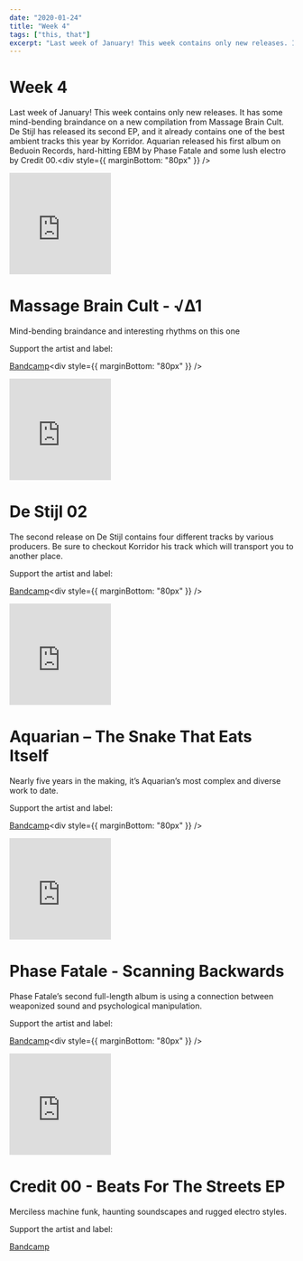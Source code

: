 ```yaml
---
date: "2020-01-24"
title: "Week 4"
tags: ["this, that"]
excerpt: "Last week of January! This week contains only new releases. It has some mind-bending braindance on a new compilation from Massage Brain Cult. De Stijl has released its second EP, and it already contains one of the best ambient tracks this year by Korridor. Aquarian released his first album on Beduoin Records, hard-hitting EBM by Phase Fatale and some lush electro by Credit 00."
---
```


# Week 4

Last week of January! This week contains only new releases. It has some mind-bending braindance on a new compilation from Massage Brain Cult. De Stijl has released its second EP, and it already contains one of the best ambient tracks this year by Korridor. Aquarian released his first album on Beduoin Records, hard-hitting EBM by Phase Fatale and some lush electro by Credit 00.<div style={{ marginBottom: "80px" }} />

<iframe
  style="border: 0; width: 180px; height: 180px;"
  src="https://bandcamp.com/EmbeddedPlayer/album=2237941557/size=large/bgcol=ffffff/linkcol=0687f5/tracklist=false/transparent=true/"
  seamless
>
  <a href="http://massagebraincult.bandcamp.com/album/1">
    √∆1 by Massage Brain Cult
  </a>
</iframe>

# Massage Brain Cult - √∆1

Mind-bending braindance and interesting rhythms on this one

Support the artist and label:

[Bandcamp](https://massagebraincult.bandcamp.com/album/1)<div style={{ marginBottom: "80px" }} />

<iframe
  style="border: 0; width: 180px; height: 180px;"
  src="https://bandcamp.com/EmbeddedPlayer/album=3899871562/size=large/bgcol=ffffff/linkcol=0687f5/tracklist=false/track=3218964283/transparent=true/"
  seamless
>
  <a href="http://de-stijl.bandcamp.com/album/de-stijl-02">
    De Stijl 02 by Korridor
  </a>
</iframe>

# De Stijl 02

The second release on De Stijl contains four different tracks by various producers. Be sure to checkout Korridor his track which will transport you to another place.

Support the artist and label:

[Bandcamp](https://de-stijl.bandcamp.com/album/de-stijl-02)<div style={{ marginBottom: "80px" }} />

<iframe
  style="border: 0; width: 180px; height: 180px;"
  src="https://bandcamp.com/EmbeddedPlayer/album=4238309305/size=large/bgcol=ffffff/linkcol=0687f5/tracklist=false/track=571075164/transparent=true/"
  seamless
>
  <a href="http://bedouinrecords.bandcamp.com/album/the-snake-that-eats-itself">
    The Snake That Eats Itself by Aquarian
  </a>
</iframe>

# Aquarian – The Snake That Eats Itself

Nearly five years in the making, it’s Aquarian’s most complex and diverse work to date.

Support the artist and label:

[Bandcamp](https://bedouinrecords.bandcamp.com/album/the-snake-that-eats-itself)<div style={{ marginBottom: "80px" }} />

<iframe
  width="180"
  height="180"
  src="https://www.youtube.com/embed/R792FLBE2K4"
  frameborder="0"
  allow="accelerometer; autoplay; encrypted-media; gyroscope; picture-in-picture"
  allowfullscreen
></iframe>

# Phase Fatale - Scanning Backwards

Phase Fatale’s second full-length album is using a connection between weaponized sound and psychological manipulation.

Support the artist and label:

[Bandcamp](https://phasefatale.bandcamp.com/album/scanning-backwards)<div style={{ marginBottom: "80px" }} />

<iframe
  style="border: 0; width: 180px; height: 180px;"
  src="https://bandcamp.com/EmbeddedPlayer/album=305736697/size=large/bgcol=ffffff/linkcol=0687f5/tracklist=false/transparent=true/"
  seamless
>
  <a href="http://mechatronica.bandcamp.com/album/beats-for-the-streets-ep">
    Beats For The Streets EP by Credit 00
  </a>
</iframe>

# Credit 00 - Beats For The Streets EP

Merciless machine funk, haunting soundscapes and rugged electro styles.

Support the artist and label:

[Bandcamp](https://phasefatale.bandcamp.com/album/scanning-backwards)

<div style={{ marginBottom: "80px" }} />
